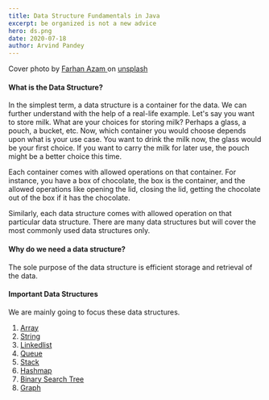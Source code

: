 ```yaml
---
title: Data Structure Fundamentals in Java
excerpt: be organized is not a new advice
hero: ds.png
date: 2020-07-18
author: Arvind Pandey
---
```

Cover photo by <a href="https://unsplash.com/@paan_azam13" target="_blank">Farhan Azam </a> on <a href="https://unsplash.com/" target="blank">unsplash</a>

#### What is the Data Structure?

In the simplest term, a data structure is a container for the data.
We can further understand with the help of a real-life example. 
Let's say you want to store milk. What are your choices for storing milk? 
Perhaps a glass, a pouch, a bucket, etc. Now, 
which container you would choose depends upon what is your use case.
You want to drink the milk now, the glass would be your first choice.
If you want to carry the milk for later use, the pouch might be a better 
choice this time. 

Each container comes with allowed operations on that container.
For instance, you have a box of chocolate, the box is the container,
and the allowed operations like opening the lid, closing the lid,
getting the chocolate out of the box if it has the chocolate.

Similarly, each data structure comes with allowed operation on that 
particular data structure. There are many data structures 
but will cover the most commonly used data structures only.


#### Why do we need a data structure?

The sole purpose of the data structure is efficient storage and 
retrieval of the data.


#### Important Data Structures
We are mainly going to focus these data structures.

1. [Array](/array-fundamentals-in-java/)
2. [String](/string-fundamentals-in-java/)
3. [Linkedlist](/linkedlist-fundamentals-in-java/)
4. [Queue](/queue-fundamentals-in-java)
5. [Stack](/stack-fundamentals-in-java)
6. [Hashmap](/hashmap-fundamentals-in-java)
7. [Binary Search Tree](/demystifying-binary-search-tree)
8. [Graph](/graph-fundamentals-in-java/)